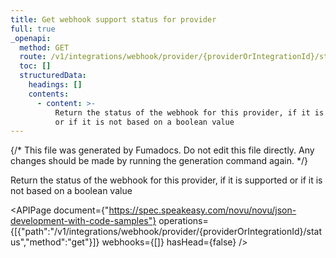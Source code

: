 ```yaml
---
title: Get webhook support status for provider
full: true
_openapi:
  method: GET
  route: /v1/integrations/webhook/provider/{providerOrIntegrationId}/status
  toc: []
  structuredData:
    headings: []
    contents:
      - content: >-
          Return the status of the webhook for this provider, if it is supported
          or if it is not based on a boolean value
---
```


{/* This file was generated by Fumadocs. Do not edit this file directly. Any changes should be made by running the generation command again. */}

Return the status of the webhook for this provider, if it is supported or if it is not based on a boolean value

<APIPage document={"https://spec.speakeasy.com/novu/novu/json-development-with-code-samples"} operations={[{"path":"/v1/integrations/webhook/provider/{providerOrIntegrationId}/status","method":"get"}]} webhooks={[]} hasHead={false} />